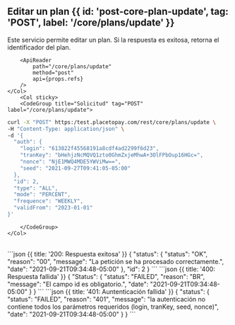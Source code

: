 
<MissingTranslationBanner />

## Editar un plan {{ id: 'post-core-plan-update', tag: 'POST', label: '/core/plans/update' }}

<Row>
    <Col>
        Este servicio permite editar un plan. Si la respuesta es exitosa, retorna el identificador del plan.
    
        <ApiReader
            path="/core/plans/update"
            method="post"
            api={props.refs}
        />
    </Col>
        <Col sticky>
        <CodeGroup title="Solicitud" tag="POST" label="/core/plans/update">
```bash {{title: 'Actualización de un plan'}}
curl -X "POST" https:/test.placetopay.com/rest/core/plans/update \
-H "Content-Type: application/json" \
-d '{
  "auth": {
    "login": "613822f45568191a8cdf4ad2299f6d23",
    "tranKey": "bHehjzNcMQVQ1zto0GhmZxjeMhwA+3OlFPbOup16HGc=",
    "nonce": "NjE1MWQ4MDE5YWViMw==",
    "seed": "2021-09-27T09:41:05-05:00"
  },
  "id": 2,
  "type": "ALL",
  "mode": "PERCENT",
  "frequence": "WEEKLY",
  "validFrom": "2023-01-01"
}'
```
        </CodeGroup>
    </Col>
</Row>

<Row>
    <Col>
        <ApiReader
            path="/core/plans/update"
            method="post"
            type="response"
            api={props.refs}
        />
    </Col>
        <Col sticky>
        <br />
        <CodeGroup title="Respuesta">
```json {{ title: '200: Respuesta exitosa' }}
{
  "status": {
    "status": "OK",
    "reason": "00",
    "message": "La petición se ha procesado correctamente.",
    "date": "2021-09-21T09:34:48-05:00"
  },
  "id": 2
}
```
```json {{ title: '400: Respuesta fallida' }}
{
  "Status": {
    "status": "FAILED",
    "reason": "BR",
    "message": "El campo id es obligatorio.",
    "date": "2021-09-21T09:34:48-05:00"
  }
}
```
```json {{ title: '401: Auntenticación fallida' }}
{
  "status": {
    "status": "FAILED",
    "reason": "401",
    "message": "la autenticación no contiene todos los parámetros requeridos (login, tranKey, seed, nonce)",
    "date": "2021-09-21T09:34:48-05:00"
  }
}
```
        </CodeGroup>
    </Col>
</Row>

